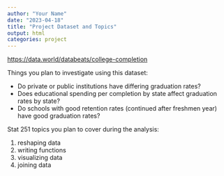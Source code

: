 ```yaml
---
author: "Your Name"
date: "2023-04-18"
title: "Project Dataset and Topics"
output: html
categories: project
---
```


[https://data.world/databeats/college-completion]()

Things you plan to investigate using this dataset:

- Do private or public institutions have differing graduation rates?
- Does educational spending per completion by state affect graduation rates by state?
- Do schools with good retention rates (continued after freshmen year) have good graduation rates?

Stat 251 topics you plan to cover during the analysis:

1. reshaping data
2. writing functions
3. visualizing data
4. joining data

